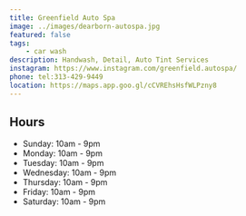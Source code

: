 ```yaml
---
title: Greenfield Auto Spa
image: ../images/dearborn-autospa.jpg
featured: false
tags:
    - car wash
description: Handwash, Detail, Auto Tint Services
instagram: https://www.instagram.com/greenfield.autospa/
phone: tel:313-429-9449
location: https://maps.app.goo.gl/cCVREhsHsfWLPzny8
---
```


## Hours

- Sunday: 10am - 9pm
- Monday: 10am - 9pm
- Tuesday: 10am - 9pm
- Wednesday: 10am - 9pm
- Thursday: 10am - 9pm
- Friday: 10am - 9pm
- Saturday: 10am - 9pm